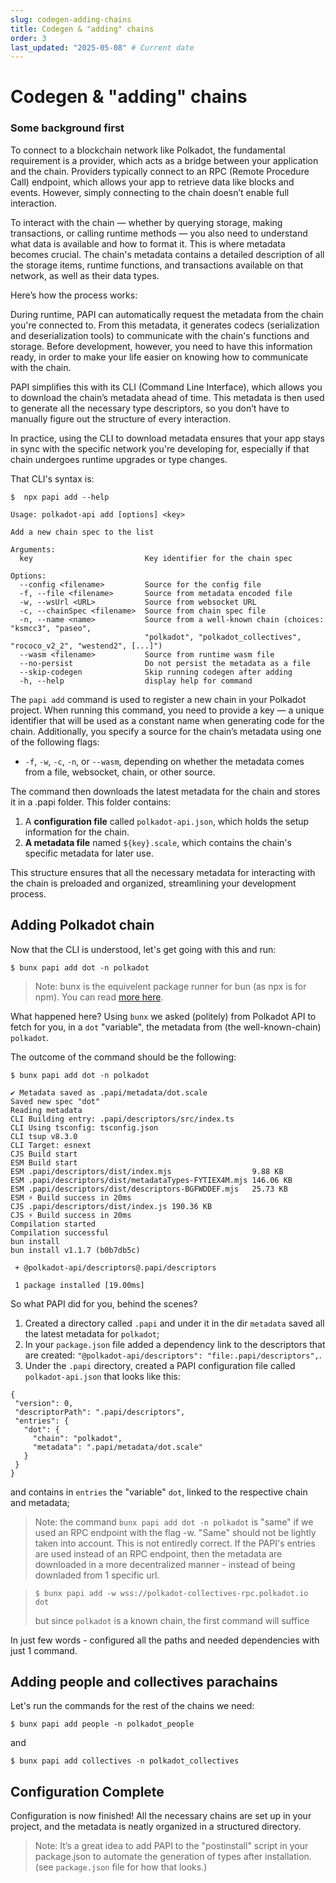 ```yaml
---
slug: codegen-adding-chains
title: Codegen & "adding" chains
order: 3
last_updated: "2025-05-08" # Current date
---
```


# Codegen & "adding" chains

### Some background first

To connect to a blockchain network like Polkadot, the fundamental requirement is a provider, which acts as a bridge between your application and the chain. Providers typically connect to an RPC (Remote Procedure Call) endpoint, which allows your app to retrieve data like blocks and events. However, simply connecting to the chain doesn’t enable full interaction.

To interact with the chain — whether by querying storage, making transactions, or calling runtime methods — you also need to understand what data is available and how to format it. This is where metadata becomes crucial. The chain's metadata contains a detailed description of all the storage items, runtime functions, and transactions available on that network, as well as their data types.

Here’s how the process works:

During runtime, PAPI can automatically request the metadata from the chain you're connected to. From this metadata, it generates codecs (serialization and deserialization tools) to communicate with the chain's functions and storage. Before development, however, you need to have this information ready, in order to make your life easier on knowing how to communicate with the chain.

PAPI simplifies this with its CLI (Command Line Interface), which allows you to download the chain’s metadata ahead of time. This metadata is then used to generate all the necessary type descriptors, so you don’t have to manually figure out the structure of every interaction.

In practice, using the CLI to download metadata ensures that your app stays in sync with the specific network you're developing for, especially if that chain undergoes runtime upgrades or type changes​.

That CLI's syntax is:

```shell
$  npx papi add --help

Usage: polkadot-api add [options] <key>

Add a new chain spec to the list

Arguments:
  key                         Key identifier for the chain spec

Options:
  --config <filename>         Source for the config file
  -f, --file <filename>       Source from metadata encoded file
  -w, --wsUrl <URL>           Source from websocket URL
  -c, --chainSpec <filename>  Source from chain spec file
  -n, --name <name>           Source from a well-known chain (choices: "ksmcc3", "paseo",
                              "polkadot", "polkadot_collectives", "rococo_v2_2", "westend2", [...]")
  --wasm <filename>           Source from runtime wasm file
  --no-persist                Do not persist the metadata as a file
  --skip-codegen              Skip running codegen after adding
  -h, --help                  display help for command
```

The `papi add` command is used to register a new chain in your Polkadot project. When running this command, you need to provide a key — a unique identifier that will be used as a constant name when generating code for the chain. Additionally, you specify a source for the chain’s metadata using one of the following flags:

- `-f`, `-w`, `-c`, `-n`, or `--wasm`, depending on whether the metadata comes from a file, websocket, chain, or other source.

The command then downloads the latest metadata for the chain and stores it in a .papi folder. This folder contains:

1. A **configuration file** called `polkadot-api.json`, which holds the setup information for the chain.
2. **A metadata file** named `${key}.scale`, which contains the chain's specific metadata for later use.

This structure ensures that all the necessary metadata for interacting with the chain is preloaded and organized, streamlining your development process.

## Adding Polkadot chain

Now that the CLI is understood, let's get going with this and run:

```shell
$ bunx papi add dot -n polkadot
```

> Note: bunx is the equivelent package runner for bun (as npx is for npm).
> You can read [more here](https://bun.sh/docs/cli/bunx).

What happened here?
Using `bunx` we asked (politely) from Polkadot API to fetch for you, in a `dot` "variable", the metadata from (the well-known-chain) `polkadot`.

The outcome of the command should be the following:

```shell
$ bunx papi add dot -n polkadot

✔ Metadata saved as .papi/metadata/dot.scale
Saved new spec "dot"
Reading metadata
CLI Building entry: .papi/descriptors/src/index.ts
CLI Using tsconfig: tsconfig.json
CLI tsup v8.3.0
CLI Target: esnext
CJS Build start
ESM Build start
ESM .papi/descriptors/dist/index.mjs                  9.88 KB
ESM .papi/descriptors/dist/metadataTypes-FYTIEX4M.mjs 146.06 KB
ESM .papi/descriptors/dist/descriptors-BGFWDDEF.mjs   25.73 KB
ESM ⚡️ Build success in 20ms
CJS .papi/descriptors/dist/index.js 190.36 KB
CJS ⚡️ Build success in 20ms
Compilation started
Compilation successful
bun install
bun install v1.1.7 (b0b7db5c)

 + @polkadot-api/descriptors@.papi/descriptors

 1 package installed [19.00ms]
```

So what PAPI did for you, behind the scenes?

1.  Created a directory called `.papi` and under it in the dir `metadata` saved all the latest metadata for `polkadot`;
2.  In your `package.json` file added a dependency link to the descriptors that are created: `"@polkadot-api/descriptors": "file:.papi/descriptors",`.
3.  Under the `.papi` directory, created a PAPI configuration file called `polkadot-api.json` that looks like this:

```
{
 "version": 0,
 "descriptorPath": ".papi/descriptors",
 "entries": {
   "dot": {
     "chain": "polkadot",
     "metadata": ".papi/metadata/dot.scale"
   }
 }
}
```

and contains in `entries` the "variable" `dot`, linked to the respective chain and metadata;

> Note: the command `bunx papi add dot -n polkadot` is "same" if we used an RPC endpoint with the flag -w. "Same" should not be lightly taken into account. This is not entiredly correct. If the PAPI's entries are used instead of an RPC endpoint, then the metadata are downloaded in a more decentralized manner - instead of being downladed from 1 specific url.

> `$ bunx papi add -w wss://polkadot-collectives-rpc.polkadot.io dot`
>
> but since `polkadot` is a known chain, the first command will suffice

In just few words - configured all the paths and needed dependencies with just 1 command.

## Adding people and collectives parachains

Let's run the commands for the rest of the chains we need:

```shell
$ bunx papi add people -n polkadot_people
```

and

```shell
$ bunx papi add collectives -n polkadot_collectives
```

## Configuration Complete

Configuration is now finished! All the necessary chains are set up in your project, and the metadata is neatly organized in a structured directory.

> Note: It’s a great idea to add PAPI to the "postinstall" script in your package.json to automate the generation of types after installation. (see `package.json` file for how that looks.)
